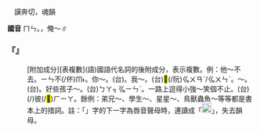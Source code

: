 
=={{ruby|們|·ㄇㄣˊ}}==

　謨奔切，魂韻

'''國音''' <rt>ㄇㄣ</rt>。{{ruby|(文)|ㄇㄣˊ}}，俺～∥

    

==='''『{{ruby|們|·ㄇㄣˊ}}』'''===
: [附加成分][表複數](語)國語代名詞的後附成分，表示複數。例：他～不去。{{ruby|(台)|ㄅㄝ}}<rt>ㄧㄣ</rt>不(/伓)<rt>ㆬ˫</rt>{{ruby|去|ㄎㄧ˪}}。你～。(台){{ruby|您|ㄌㄧㄣˋ}}。我～。(台)<mark>&#xf8ee6;</mark>(/阮)<rt>ㆣㄨㄢˋ/ㆣㄨㄣˋ</rt>。{{ruby|咱|ㄗㄚˊ}}～。(台){{ruby|咱|ㄌㄢˋ}}。好些孩子～。(台){{ruby|有|ㄨ˫}}{{ruby|一|ㄐㄧㆵ ͘}}{{ruby|寡|ㄍㄨㄚˋ}}<rt>ㄅㄚㆶ ͘</rt><rt>ㆣㄧㄣˋ</rt>{{ruby|孲|ㄚˋ}}。一路上逗得小強～笑個不止。(台){{ruby|一|ㄐㄧㆵ ͘}}(/{{ruby|沿|ㄧㄢˊ}}){{ruby|路|ㄌㆦ˫}}{{ruby|弄|ㄌㄤ˫}}{{ruby|<mark>&#xffa42;</mark>|ㄍㄚㆷ}}{{ruby|小|ㄒㄧㄜˋ}}{{ruby|強|ㄍㄧㆲˊ}}{{ruby|<mark>&#xffad9;</mark>|ㄧㄣ}}彼(/<mark>&#xf8fbd;</mark>)<rt>ㄏㄧㄚ</rt>{{ruby|丌|ㆤ}}{{ruby|人|ㄌㄤˊ}}{{ruby|笑|ㄑㄧㄜ˪}}{{ruby|<mark>&#xffa45;</mark>|ㆠㆤ˫/ㆠㄨㆤ˫}}{{ruby|煞|ㄙㄨㄚㆷ}}。餘例：弟兄～、學生～、星星～、鳥獸蟲魚～等等都是書本上的措詞。註：「{{ruby|們|·ㄇㄣˊ}}」字的下一字為唇音聲母時，連讀成「[[File:fa6f.png|20px]]」，失去韻母。
    
